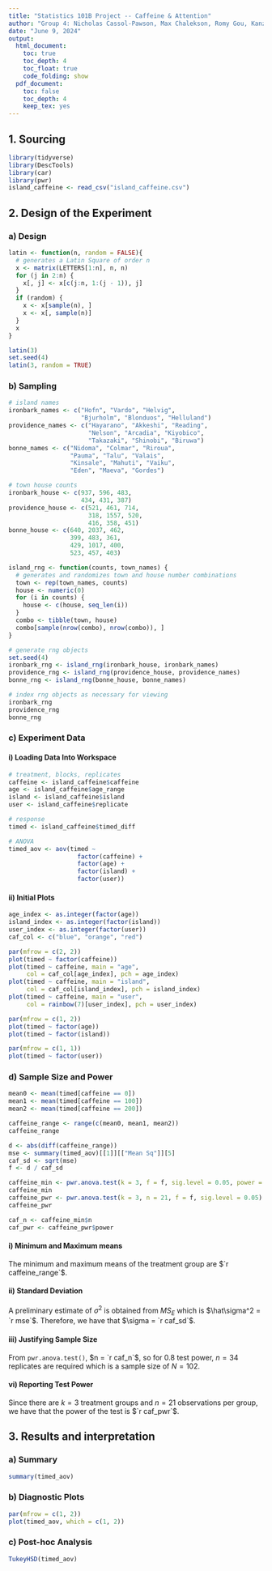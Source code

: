 ---
title: "Statistics 101B Project -- Caffeine & Attention"
author: "Group 4: Nicholas Cassol-Pawson, Max Chalekson, Romy Gou, Kanzah Jamil, Oliver Siu, Emma Vidal, Jesper White"
date: "June 9, 2024"
output:
  html_document:
    toc: true
    toc_depth: 4
    toc_float: true
    code_folding: show
  pdf_document:
    toc: false
    toc_depth: 4
    keep_tex: yes
---

## 1. Sourcing

```{r source, message = FALSE}
library(tidyverse)
library(DescTools)
library(car)
library(pwr)
island_caffeine <- read_csv("island_caffeine.csv")
```


## 2. Design of the Experiment

### a) Design

```{r latin square}
latin <- function(n, random = FALSE){
  # generates a Latin Square of order n
  x <- matrix(LETTERS[1:n], n, n)
  for (j in 2:n) {
    x[, j] <- x[c(j:n, 1:(j - 1)), j]
  }
  if (random) {
    x <- x[sample(n), ]
    x <- x[, sample(n)]
  }
  x
}

latin(3)
set.seed(4)
latin(3, random = TRUE)
```


### b) Sampling

```{r sampling}
# island names
ironbark_names <- c("Hofn", "Vardo", "Helvig",
                    "Bjurholm", "Blonduos", "Helluland")
providence_names <- c("Hayarano", "Akkeshi", "Reading",
                      "Nelson", "Arcadia", "Kiyobico",
                      "Takazaki", "Shinobi", "Biruwa")
bonne_names <- c("Nidoma", "Colmar", "Riroua",
                 "Pauma", "Talu", "Valais",
                 "Kinsale", "Mahuti", "Vaiku",
                 "Eden", "Maeva", "Gordes")

# town house counts
ironbark_house <- c(937, 596, 483,
                    434, 431, 387)
providence_house <- c(521, 461, 714,
                      318, 1557, 520,
                      416, 358, 451)
bonne_house <- c(640, 2037, 462,
                 399, 483, 361,
                 429, 1017, 400,
                 523, 457, 403)

island_rng <- function(counts, town_names) {
  # generates and randomizes town and house number combinations
  town <- rep(town_names, counts)
  house <- numeric(0)
  for (i in counts) {
    house <- c(house, seq_len(i))
  }
  combo <- tibble(town, house)
  combo[sample(nrow(combo), nrow(combo)), ]
}

# generate rng objects
set.seed(4)
ironbark_rng <- island_rng(ironbark_house, ironbark_names)
providence_rng <- island_rng(providence_house, providence_names)
bonne_rng <- island_rng(bonne_house, bonne_names)

# index rng objects as necessary for viewing
ironbark_rng
providence_rng
bonne_rng
```

### c) Experiment Data

#### i) Loading Data Into Workspace

```{r load data}
# treatment, blocks, replicates
caffeine <- island_caffeine$caffeine
age <- island_caffeine$age_range
island <- island_caffeine$island
user <- island_caffeine$replicate

# response
timed <- island_caffeine$timed_diff

# ANOVA
timed_aov <- aov(timed ~
                   factor(caffeine) +
                   factor(age) +
                   factor(island) +
                   factor(user))
```

#### ii) Initial Plots

```{r basic plots, cache = TRUE}
age_index <- as.integer(factor(age))
island_index <- as.integer(factor(island))
user_index <- as.integer(factor(user))
caf_col <- c("blue", "orange", "red")

par(mfrow = c(2, 2))
plot(timed ~ factor(caffeine))
plot(timed ~ caffeine, main = "age",
     col = caf_col[age_index], pch = age_index)
plot(timed ~ caffeine, main = "island",
     col = caf_col[island_index], pch = island_index)
plot(timed ~ caffeine, main = "user",
     col = rainbow(7)[user_index], pch = user_index)

par(mfrow = c(1, 2))
plot(timed ~ factor(age))
plot(timed ~ factor(island))

par(mfrow = c(1, 1))
plot(timed ~ factor(user))
```

### d) Sample Size and Power




```{r power of test}
mean0 <- mean(timed[caffeine == 0])
mean1 <- mean(timed[caffeine == 100])
mean2 <- mean(timed[caffeine == 200])

caffeine_range <- range(c(mean0, mean1, mean2))
caffeine_range

d <- abs(diff(caffeine_range))
mse <- summary(timed_aov)[[1]][["Mean Sq"]][5]
caf_sd <- sqrt(mse)
f <- d / caf_sd

caffeine_min <- pwr.anova.test(k = 3, f = f, sig.level = 0.05, power = 0.8)
caffeine_min
caffeine_pwr <- pwr.anova.test(k = 3, n = 21, f = f, sig.level = 0.05)
caffeine_pwr

caf_n <- caffeine_min$n
caf_pwr <- caffeine_pwr$power
```

#### i) Minimum and Maximum means

The minimum and maximum means of the treatment group are $`r caffeine_range`$.

#### ii) Standard Deviation

A preliminary estimate of $\sigma^2$ is obtained from $MS_E$ which is $\hat\sigma^2 = `r mse`$. Therefore, we have that $\sigma = `r caf_sd`$.

#### iii) Justifying Sample Size

From `pwr.anova.test()`, $n = `r caf_n`$, so for 0.8 test power, $n=34$ replicates are required which is a sample size of $N=102$.

#### vi) Reporting Test Power

Since there are $k=3$ treatment groups and $n=21$ observations per group,
we have that the power of the test is $`r caf_pwr`$.

## 3. Results and interpretation

### a) Summary

```{r summary}
summary(timed_aov)
```

### b) Diagnostic Plots

```{r diagnostic, cache=TRUE}
par(mfrow = c(1, 2))
plot(timed_aov, which = c(1, 2))
```

### c) Post-hoc Analysis

```{r post-hoc}
TukeyHSD(timed_aov)
```
